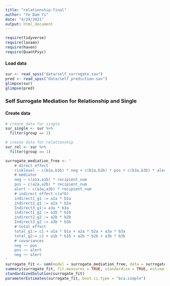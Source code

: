 ```yaml
---
title: "relationship-final"
author: "Ye Dam Yi"
date: "4/29/2021"
output: html_document
---
```

```r
require(tidyverse)
require(lavaan)
require(haven)
require(QuantPsyc)
```

#### Load data
```r
sur <- read_spss("data/self_surrogate.sav")
pred <- read_spss("data/self_prediction.sav")
glimpse(sur)
glimpse(pred)


```

### Self Surrogate Mediation for Relationship and Single
#### Create data
```r
# create data for single
sur_single <- sur %>% 
  filter(group == 2)

# create data for relationship
sur_rel <- sur %>% 
  filter(group == 1)
```



```r




surrogate_mediation_free <- '
    # direct effect
    risklevel ~ c(b1a,b1b) * neg + c(b2a,b2b) * pos + c(b3a,b3b) * alert + c(c1,c2) * recipient_num
    # mediator
    neg ~ c(a1a,a1b) * recipient_num
    pos ~ c(a2a,a2b) * recipient_num
    alert ~ c(a3a,a3b) * recipient_num
    # indirect effect c(a*b)
    indirect1_g1 := a1a * b1a
    indirect2_g1 := a2a * b2a
    Indirect3_g1:= a3a * b3a
    indirect1_g2 := a1b * b1b
    indirect2_g2 := a2b * b2b
    Indirect3_g2 := a3b * b3b
    # total effect
    total_g1:= c1 + a1a * b1a + a2a * b2a + a3a * b3a
    total_g2:= c2 + a1b * b1b + a2b * b2b + a3b * b3b
    # covariances
    neg ~~ pos
    pos ~~ alert
    neg ~~ alert
'
surrogate_fit <- sem(model = surrogate_mediation_free, data = surrogate, se = "bootstrap", bootstrap = 5000, group = "group")
summary(surrogate_fit, fit.measures = TRUE, standardize = TRUE, estimates = TRUE, rsquare = TRUE)
standardizedSolution(surrogate_fit)
parameterEstimates(surrogate_fit, boot.ci.type = "bca.simple")
```
